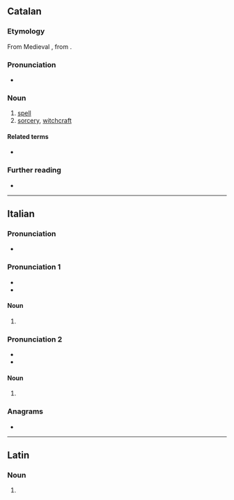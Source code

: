 ==Catalan==

===Etymology===
From Medieval {{bor|ca|la|sortilegium}}, from {{m|la|sortilegus||soothsaying}}.

===Pronunciation===
* {{ca-IPA|è}}

===Noun===
{{ca-noun|m}}

# [[spell]]
# [[sorcery]], [[witchcraft]]

====Related terms====
* {{l|ca|sortíleg}}

===Further reading===
* {{R:IEC2}}

{{c|ca|Occult}}

----

==Italian==

===Pronunciation===
* {{rhymes|it|ɛdʒi}}

===Pronunciation 1===
{{rfc-pron-n|it|Pronunciation 1}}
* {{IPA|it|/sorˈtiled͡ʒi/|[s̪or̺ˈt̪͡iː.l̺e.d͡ʒi]}}
* {{hyphenation|it|sor|tì|le|gi}}

====Noun====
{{head|it|noun form|g=m}}

# {{plural of|it|sortilego}}

===Pronunciation 2===
* {{IPA|it|/sortiˈlɛd͡ʒi/|[s̪or̺.t̪͡iˈl̺ɛː.d͡ʒi]}}
* {{hyphenation|it|sor|ti|lè|gi}}

====Noun====
{{head|it|noun form|g=m}}

# {{plural of|it|sortilegio}}

===Anagrams===
* {{l|it|togliersi}}

----

==Latin==

===Noun===
{{la-noun-form|sortilegī}}

# {{inflection of|la|sortilegum||gen|s}}